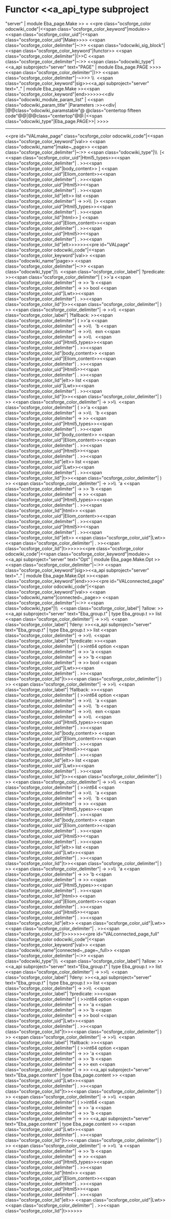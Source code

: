=Functor <<a_api_type subproject="server" | module Eba_page.Make >> =
<<pre class="ocsforge_color odocwiki_code"|<<span class="ocsforge_color_keyword"|module>> <<span class="ocsforge_color_uid"|<<span class="ocsforge_color_uid"|Make>>>> <<span class="ocsforge_color_delimiter"|~:>> <<span class="odocwiki_sig_block"|<<span class="ocsforge_color_keyword"|functor>> <<span class="ocsforge_color_delimiter"|(>>C <<span class="ocsforge_color_delimiter"|~:>> <<span class="odocwiki_type"|<<a_api subproject="server" text="PAGE" | module Eba_page.PAGE >>>><<span class="ocsforge_color_delimiter"|)>> <<span class="ocsforge_color_delimiter"|-~>>> \\  <<span class="ocsforge_color_keyword"|sig>><<a_api subproject="server" text=".." | module Eba_page.Make >><<span class="ocsforge_color_keyword"|end>>>>>><<div class="odocwiki_module_param_list" | <<span class="odocwiki_param_title" |Parameters :>><<div|
|@@class="odocwiki_paramstable"@ @class="centertop fifteen code"@@{{{C}}}|@@class="centertop"@@:|<<span class="odocwiki_type"|Eba_page.PAGE>>|
>>>>

----
<<pre id="VALmake_page" class="ocsforge_color odocwiki_code"|<<span class="ocsforge_color_keyword"|val>> <<span class="odocwiki_name"|make~_page>> <<span class="ocsforge_color_delimiter"|~:>> <<span class="odocwiki_type"|\\  [< <<span class="ocsforge_color_uid"|Html5_types>><<span class="ocsforge_color_delimiter"| . >><<span class="ocsforge_color_lid"|body_content>> ] <<span class="ocsforge_color_uid"|Eliom_content>><<span class="ocsforge_color_delimiter"| . >><<span class="ocsforge_color_uid"|Html5>><<span class="ocsforge_color_delimiter"| . >><<span class="ocsforge_color_lid"|elt>> list <<span class="ocsforge_color_delimiter"| -> >>\\  [> <<span class="ocsforge_color_uid"|Html5_types>><<span class="ocsforge_color_delimiter"| . >><<span class="ocsforge_color_lid"|html>> ] <<span class="ocsforge_color_uid"|Eliom_content>><<span class="ocsforge_color_delimiter"| . >><<span class="ocsforge_color_uid"|Html5>><<span class="ocsforge_color_delimiter"| . >><<span class="ocsforge_color_lid"|elt>>>>>><<pre id="VALpage" class="ocsforge_color odocwiki_code"|<<span class="ocsforge_color_keyword"|val>> <<span class="odocwiki_name"|page>> <<span class="ocsforge_color_delimiter"|~:>> <<span class="odocwiki_type"|\\  <<span class="ocsforge_color_label"| ?predicate: >><<span class="ocsforge_color_delimiter"| ( >>'a <<span class="ocsforge_color_delimiter"| -> >> 'b <<span class="ocsforge_color_delimiter"| -> >> bool <<span class="ocsforge_color_uid"|Lwt>><<span class="ocsforge_color_delimiter"| . >><<span class="ocsforge_color_lid"|t>><<span class="ocsforge_color_delimiter"| ) >> <<span class="ocsforge_color_delimiter"| -> >>\\  <<span class="ocsforge_color_label"| ?fallback: >><<span class="ocsforge_color_delimiter"| ( >>'a <<span class="ocsforge_color_delimiter"| -> >>\\             'b <<span class="ocsforge_color_delimiter"| -> >>\\             exn <<span class="ocsforge_color_delimiter"| -> >>\\             <<span class="ocsforge_color_uid"|Html5_types>><<span class="ocsforge_color_delimiter"| . >><<span class="ocsforge_color_lid"|body_content>> <<span class="ocsforge_color_uid"|Eliom_content>><<span class="ocsforge_color_delimiter"| . >><<span class="ocsforge_color_uid"|Html5>><<span class="ocsforge_color_delimiter"| . >><<span class="ocsforge_color_lid"|elt>> list <<span class="ocsforge_color_uid"|Lwt>><<span class="ocsforge_color_delimiter"| . >><<span class="ocsforge_color_lid"|t>><<span class="ocsforge_color_delimiter"| ) >> <<span class="ocsforge_color_delimiter"| -> >>\\  <<span class="ocsforge_color_delimiter"| ( >>'a <<span class="ocsforge_color_delimiter"| -> >>\\   'b <<span class="ocsforge_color_delimiter"| -> >> <<span class="ocsforge_color_uid"|Html5_types>><<span class="ocsforge_color_delimiter"| . >><<span class="ocsforge_color_lid"|body_content>> <<span class="ocsforge_color_uid"|Eliom_content>><<span class="ocsforge_color_delimiter"| . >><<span class="ocsforge_color_uid"|Html5>><<span class="ocsforge_color_delimiter"| . >><<span class="ocsforge_color_lid"|elt>> list <<span class="ocsforge_color_uid"|Lwt>><<span class="ocsforge_color_delimiter"| . >><<span class="ocsforge_color_lid"|t>><<span class="ocsforge_color_delimiter"| ) >> <<span class="ocsforge_color_delimiter"| -> >>\\  'a <<span class="ocsforge_color_delimiter"| -> >> 'b <<span class="ocsforge_color_delimiter"| -> >> <<span class="ocsforge_color_uid"|Html5_types>><<span class="ocsforge_color_delimiter"| . >><<span class="ocsforge_color_lid"|html>> <<span class="ocsforge_color_uid"|Eliom_content>><<span class="ocsforge_color_delimiter"| . >><<span class="ocsforge_color_uid"|Html5>><<span class="ocsforge_color_delimiter"| . >><<span class="ocsforge_color_lid"|elt>> <<span class="ocsforge_color_uid"|Lwt>><<span class="ocsforge_color_delimiter"| . >><<span class="ocsforge_color_lid"|t>>>>>><<pre class="ocsforge_color odocwiki_code"|<<span class="ocsforge_color_keyword"|module>> <<a_api subproject="server" text="Opt" | module Eba_page.Make.Opt >> <<span class="ocsforge_color_delimiter"|~:>> <<span class="ocsforge_color_keyword"|sig>><<a_api subproject="server" text=".." | module Eba_page.Make.Opt >><<span class="ocsforge_color_keyword"|end>>>><<pre id="VALconnected_page" class="ocsforge_color odocwiki_code"|<<span class="ocsforge_color_keyword"|val>> <<span class="odocwiki_name"|connected~_page>> <<span class="ocsforge_color_delimiter"|~:>> <<span class="odocwiki_type"|\\  <<span class="ocsforge_color_label"| ?allow: >><<a_api subproject="server" text="Eba_group.t" | type Eba_group.t >> list <<span class="ocsforge_color_delimiter"| -> >>\\  <<span class="ocsforge_color_label"| ?deny: >><<a_api subproject="server" text="Eba_group.t" | type Eba_group.t >> list <<span class="ocsforge_color_delimiter"| -> >>\\  <<span class="ocsforge_color_label"| ?predicate: >><<span class="ocsforge_color_delimiter"| ( >>int64 option <<span class="ocsforge_color_delimiter"| -> >> 'a <<span class="ocsforge_color_delimiter"| -> >> 'b <<span class="ocsforge_color_delimiter"| -> >> bool <<span class="ocsforge_color_uid"|Lwt>><<span class="ocsforge_color_delimiter"| . >><<span class="ocsforge_color_lid"|t>><<span class="ocsforge_color_delimiter"| ) >> <<span class="ocsforge_color_delimiter"| -> >>\\  <<span class="ocsforge_color_label"| ?fallback: >><<span class="ocsforge_color_delimiter"| ( >>int64 option <<span class="ocsforge_color_delimiter"| -> >>\\             'a <<span class="ocsforge_color_delimiter"| -> >>\\             'b <<span class="ocsforge_color_delimiter"| -> >>\\             exn <<span class="ocsforge_color_delimiter"| -> >>\\             <<span class="ocsforge_color_uid"|Html5_types>><<span class="ocsforge_color_delimiter"| . >><<span class="ocsforge_color_lid"|body_content>> <<span class="ocsforge_color_uid"|Eliom_content>><<span class="ocsforge_color_delimiter"| . >><<span class="ocsforge_color_uid"|Html5>><<span class="ocsforge_color_delimiter"| . >><<span class="ocsforge_color_lid"|elt>> list <<span class="ocsforge_color_uid"|Lwt>><<span class="ocsforge_color_delimiter"| . >><<span class="ocsforge_color_lid"|t>><<span class="ocsforge_color_delimiter"| ) >> <<span class="ocsforge_color_delimiter"| -> >>\\  <<span class="ocsforge_color_delimiter"| ( >>int64 <<span class="ocsforge_color_delimiter"| -> >>\\   'a <<span class="ocsforge_color_delimiter"| -> >>\\   'b <<span class="ocsforge_color_delimiter"| -> >> <<span class="ocsforge_color_uid"|Html5_types>><<span class="ocsforge_color_delimiter"| . >><<span class="ocsforge_color_lid"|body_content>> <<span class="ocsforge_color_uid"|Eliom_content>><<span class="ocsforge_color_delimiter"| . >><<span class="ocsforge_color_uid"|Html5>><<span class="ocsforge_color_delimiter"| . >><<span class="ocsforge_color_lid"|elt>> list <<span class="ocsforge_color_uid"|Lwt>><<span class="ocsforge_color_delimiter"| . >><<span class="ocsforge_color_lid"|t>><<span class="ocsforge_color_delimiter"| ) >> <<span class="ocsforge_color_delimiter"| -> >>\\  'a <<span class="ocsforge_color_delimiter"| -> >> 'b <<span class="ocsforge_color_delimiter"| -> >> <<span class="ocsforge_color_uid"|Html5_types>><<span class="ocsforge_color_delimiter"| . >><<span class="ocsforge_color_lid"|html>> <<span class="ocsforge_color_uid"|Eliom_content>><<span class="ocsforge_color_delimiter"| . >><<span class="ocsforge_color_uid"|Html5>><<span class="ocsforge_color_delimiter"| . >><<span class="ocsforge_color_lid"|elt>> <<span class="ocsforge_color_uid"|Lwt>><<span class="ocsforge_color_delimiter"| . >><<span class="ocsforge_color_lid"|t>>>>>><<pre id="VALconnected_page_full" class="ocsforge_color odocwiki_code"|<<span class="ocsforge_color_keyword"|val>> <<span class="odocwiki_name"|connected~_page~_full>> <<span class="ocsforge_color_delimiter"|~:>> <<span class="odocwiki_type"|\\  <<span class="ocsforge_color_label"| ?allow: >><<a_api subproject="server" text="Eba_group.t" | type Eba_group.t >> list <<span class="ocsforge_color_delimiter"| -> >>\\  <<span class="ocsforge_color_label"| ?deny: >><<a_api subproject="server" text="Eba_group.t" | type Eba_group.t >> list <<span class="ocsforge_color_delimiter"| -> >>\\  <<span class="ocsforge_color_label"| ?predicate: >><<span class="ocsforge_color_delimiter"| ( >>int64 option <<span class="ocsforge_color_delimiter"| -> >> 'a <<span class="ocsforge_color_delimiter"| -> >> 'b <<span class="ocsforge_color_delimiter"| -> >> bool <<span class="ocsforge_color_uid"|Lwt>><<span class="ocsforge_color_delimiter"| . >><<span class="ocsforge_color_lid"|t>><<span class="ocsforge_color_delimiter"| ) >> <<span class="ocsforge_color_delimiter"| -> >>\\  <<span class="ocsforge_color_label"| ?fallback: >><<span class="ocsforge_color_delimiter"| ( >>int64 option <<span class="ocsforge_color_delimiter"| -> >> 'a <<span class="ocsforge_color_delimiter"| -> >> 'b <<span class="ocsforge_color_delimiter"| -> >> exn <<span class="ocsforge_color_delimiter"| -> >> <<a_api subproject="server" text="Eba_page.content" | type Eba_page.content >> <<span class="ocsforge_color_uid"|Lwt>><<span class="ocsforge_color_delimiter"| . >><<span class="ocsforge_color_lid"|t>><<span class="ocsforge_color_delimiter"| ) >> <<span class="ocsforge_color_delimiter"| -> >>\\  <<span class="ocsforge_color_delimiter"| ( >>int64 <<span class="ocsforge_color_delimiter"| -> >> 'a <<span class="ocsforge_color_delimiter"| -> >> 'b <<span class="ocsforge_color_delimiter"| -> >> <<a_api subproject="server" text="Eba_page.content" | type Eba_page.content >> <<span class="ocsforge_color_uid"|Lwt>><<span class="ocsforge_color_delimiter"| . >><<span class="ocsforge_color_lid"|t>><<span class="ocsforge_color_delimiter"| ) >> <<span class="ocsforge_color_delimiter"| -> >>\\  'a <<span class="ocsforge_color_delimiter"| -> >> 'b <<span class="ocsforge_color_delimiter"| -> >> <<span class="ocsforge_color_uid"|Html5_types>><<span class="ocsforge_color_delimiter"| . >><<span class="ocsforge_color_lid"|html>> <<span class="ocsforge_color_uid"|Eliom_content>><<span class="ocsforge_color_delimiter"| . >><<span class="ocsforge_color_uid"|Html5>><<span class="ocsforge_color_delimiter"| . >><<span class="ocsforge_color_lid"|elt>> <<span class="ocsforge_color_uid"|Lwt>><<span class="ocsforge_color_delimiter"| . >><<span class="ocsforge_color_lid"|t>>>>>>